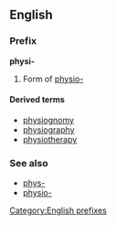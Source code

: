 ==English==
===Prefix===
[[Category:English prefixes]]
'''physi-'''

#Form of [[physio-]] 

====Derived terms====
*[[physiognomy]]
*[[physiography]]
*[[physiotherapy]]

===See also===
*[[phys-]]
*[[physio-]]